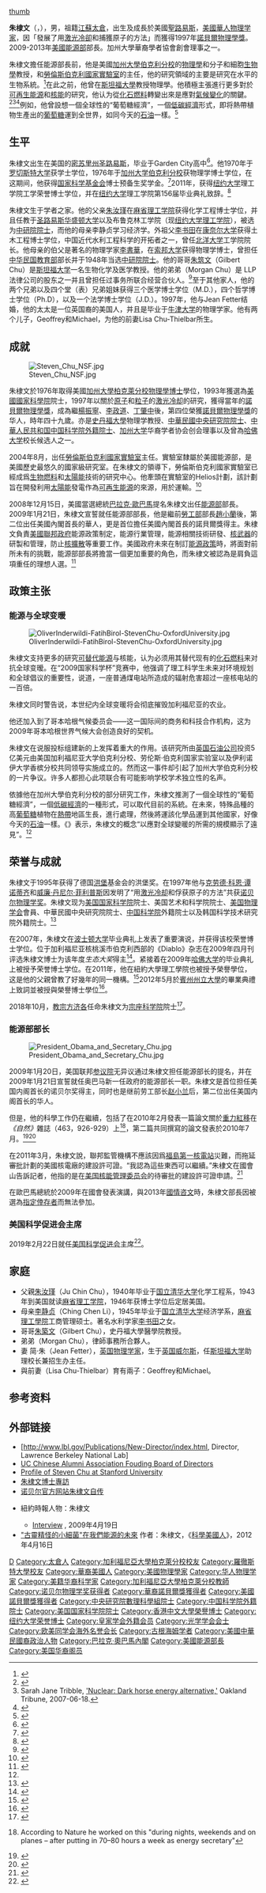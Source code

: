 {{Infobox Officeholder
|name = 朱棣文 {{Nobel icon|1997年诺贝尔物理学奖|诺贝尔物理学奖}}
|original_name = Steven Chu
|image = Professor Steven Chu ForMemRS headshot.jpg
|order = 第12任
|office = 美國能源部長
|term_start = 2009年1月21日
|term_end  =  2013年4月22日
|ancestry = [[中國|中國]]
|president = [[巴拉克·歐巴馬|巴拉克·歐巴馬]]
|predecessor = {{le|塞缪尔·博德曼|Samuel Bodman}}
|successor  = {{le|丹尼爾·伯納曼|Daniel Poneman}}{{small|（代理）}}
|birth_date = {{birth date and age|1948|2|28}}
|birth_place = {{flag|USA|1912}}[[密蘇里州|密蘇里州]][[圣路易斯_(密苏里州)|聖路易斯]]
|death_date          =
|death_place         =
|spouse = Jean Chu.<br />Lisa Chu-Thielbar<small>（前妻）</small>
|children = 二子：Geoffrey和Michael
|alma_mater = [[羅徹斯特大學|羅徹斯特大學]]<br />[[加州大學柏克萊分校|加州大學柏克萊分校]]
|profession = [[物理學家|物理學家]]（实验物理学家）<br />分子和細胞[[生物學|生物學]]教授
|religion            =
|signature           =
|awards = [[File:Nobel_prize_medal.svg|20px]] [[諾貝爾物理學獎|諾貝爾物理學獎]]（1997年）
|website = * [http://energy.gov/contributors/dr-steven-chu 美国能源部]
* [https://profiles.stanford.edu/steve-chu 斯坦福大学]
}}

[[file:Steven_Chu_official_DOE_portrait.jpg|thumb]]

'''朱棣文'''（{{lang-en|Steven Chu}}，{{bd|1948年|2月28日|||catIdx=Z朱}}），男，祖籍[[江蘇|江蘇]][[太倉|太倉]]，出生及成長於美國[[圣路易斯_(密苏里州)|聖路易斯]]，[[美國華人|美國華人]][[物理学家|物理学家]]，因「發展了用[[激光冷卻|激光冷卻]]和捕獲原子的方法」而獲得1997年[[諾貝爾物理學獎|諾貝爾物理學獎]]。2009-2013年[[美國能源部|美國能源部]]部長。加州大學華裔學者協會創會理事之一。

朱棣文擔任能源部長前，他是美國[[加州大學伯克利分校|加州大學伯克利分校]]的[[物理學|物理學]]和分子和細胞[[生物學|生物學]]教授，和[[勞倫斯伯克利國家實驗室|勞倫斯伯克利國家實驗室]]的主任，他的研究領域的主要是研究在{{le|單分子|single-molecule experiment}}水平的生物系統。<ref name="doe_bio">{{cite web|url=http://www.energy.gov/organization/dr_steven_chu.htm|title=Dr. Steven Chu, Secretary of Energy|publisher=[[美國能源部|美國能源部]]|accessdate=2009-02-24|archive-date=2011-07-27|archive-url=https://web.archive.org/web/20110727193808/http://energy.gov/organization/dr_steven_chu.htm|dead-url=no}}</ref>在此之前，他曾在[[斯坦福大學|斯坦福大學]]教授物理學。他積極主張進行更多對於[[可再生能源|可再生能源]]和[[核動力|核能]]的研究，他认为從[[化石燃料|化石燃料]]轉變出來是應對[[氣候變化|氣候變化]]的關鍵。<ref name="Hebert">{{cite news|url=http://seattletimes.nwsource.com/html/politics/2008492740_apchuprofile.html|title=Energy secretary pick argues for new fuel sources|author=H. Josef Hebert|agency=Associated Press|date=2008-12-08|accessdate=2010-11-09|archive-date=2011-06-29|archive-url=https://web.archive.org/web/20110629064338/http://seattletimes.nwsource.com/html/politics/2008492740_apchuprofile.html|dead-url=no}}</ref><ref name="Tribble">Sarah Jane Tribble, [http://findarticles.com/p/articles/mi_qn4176/is_20070618/ai_n19308148/pg_4?tag=artBody;col1 'Nuclear: Dark horse energy alternative,'] {{Wayback|url=http://findarticles.com/p/articles/mi_qn4176/is_20070618/ai_n19308148/pg_4?tag=artBody;col1 |date=20130829131703 }} Oakland Tribune, 2007-06-18.</ref><ref name="Directors">{{cite web|url=http://www.ne.doe.gov/pdfFiles/rpt_SustainableEnergyFuture_Aug2008.pdf|author=Directors of DOE National Laboratories|title=A Sustainable Energy Future: The Essential Role of Nuclear Energy|publisher=Department of Energy|date=August 2008|deadurl=yes|archiveurl=https://web.archive.org/web/20081230075242/http://www.ne.doe.gov/pdfFiles/rpt_SustainableEnergyFuture_Aug2008.pdf|archivedate=2008-12-30}}</ref>例如，他曾設想一個全球性的“葡萄糖經濟”，一個[[低碳經濟|低碳經濟]]形式，即将熱帶植物生產出的[[葡萄糖|葡萄糖]]運到全世界，如同今天的[[石油|石油]]一樣。<ref name=ontap>{{cite news|url=http://www.tampabay.com/news/perspective/article1020822.ece|accessdate=2010-01-10|title=A scientist who is on tap, on top|date=2009-07-26|publisher=St. Petersberg Times|deadurl=yes|archiveurl=https://web.archive.org/web/20100124115710/http://www.tampabay.com/news/perspective/article1020822.ece|archivedate=2010年1月24日}}</ref>

== 生平 ==

朱棣文出生在美国的[[密苏里州|密苏里州]][[聖路易_(密蘇里州)|圣路易斯]]，毕业于Garden City高中<ref name="Kerr">{{cite web|url=http://www.newsday.com/community/guide/lihistory/ny-century_of_science_dissons,0,7662594.story|title=They Began Here|publisher=Newsday|author=Kathleen Kerr|date=2008-07-16|accessdate=2008-09-17|deadurl=yes|archiveurl=https://web.archive.org/web/20081214232230/http://www.newsday.com/community/guide/lihistory/ny-century_of_science_dissons,0,7662594.story|archivedate=2008-12-14}}</ref>。他1970年于[[罗切斯特大学|罗切斯特大学]]获学士学位，1976年于[[加州大学伯克利分校|加州大学伯克利分校]]获物理学博士学位，在这期间，他获得[[国家科学基金会|国家科学基金会]]博士预备生奖学金。<ref name="NSF-GRF">{{cite web|url=http://nsfgrfp.org/why_apply/fellow_profiles/steven_chu|title=Steven Chu, 1997 Nobel Prize in Physics|publisher=NSF-GRF|accessdate=2009-01-25|archive-date=2008-11-20|archive-url=https://web.archive.org/web/20081120132612/http://nsfgrfp.org/why_apply/fellow_profiles/steven_chu|dead-url=no}}</ref>2011年，获得[[纽约大学|纽约大学]]理工学院工学荣誉博士学位，并在[[纽约大学|纽约大学]]理工学院第156届毕业典礼致辞。<ref name="NYU-POLY">{{cite web|url=http://www.poly.edu/press-release/2011/04/25/us-doe-secretary-steven-chu-speak-nyu-poly-commencement|title=U.S. DOE Secretary Steven Chu to Speak at NYU-Poly Commencement|publisher=NYU-POLY|accessdate=2012-03-14|archive-url=https://web.archive.org/web/20110907080611/http://www.poly.edu/press-release/2011/04/25/us-doe-secretary-steven-chu-speak-nyu-poly-commencement|archive-date=2011-09-07|dead-url=yes}}</ref>

朱棣文生于学者之家。他的父亲[[朱汝瑾|朱汝瑾]]在[[麻省理工学院|麻省理工学院]]获得化学工程博士学位，并且任教于[[圣路易斯华盛顿大学|圣路易斯华盛顿大学]]以及布鲁克林工学院（现[[纽约大学|纽约大学]][[纽约大学理工学院|理工学院]]），被选为[[中研院院士|中研院院士]]，而他的母亲李静贞学习经济学。外祖父[[李书田|李书田]]在[[康奈尔大学|康奈尔大学]]获得土木工程博士学位，中国近代水利工程科学的开拓者之一，曾任[[北洋大学|北洋大学]]工学院院长。他母亲的伯父是著名的物理学家[[李書華|李書華]]，在[[索邦大学|索邦大学]]获得物理学博士，曾担任[[中华民国教育部|中华民国教育部]]部长并于1948年当选[[中研院院士|中研院院士]]。他的哥哥[[朱筑文|朱筑文]]（Gilbert Chu）是[[斯坦福大学|斯坦福大学]]一名生物化学及医学教授。他的弟弟{{Link-en|朱钦文|Morgan Chu}}（Morgan Chu）是{{Link-en|Irell Manella|Irell & Manella}} LLP法律公司的股东之一并且曾担任过事务所联合经营合伙人。<ref name="Irell&Manella">{{cite web|publisher=Irell & Manella LLP|url=http://www.irell.com/professionals-22.html|title=Morgan Chu|accessdate=2008-12-16|archive-date=2018-09-11|archive-url=https://web.archive.org/web/20180911111707/https://www.irell.com/professionals-22.html|dead-url=no}}</ref>至于其他家人，他的两个兄弟以及四个堂（表）兄弟姐妹获得三个医学博士学位（M.D.），四个哲学博士学位（Ph.D），以及一个法学博士学位（J.D.）。1997年，他与Jean Fetter结婚，他的太太是一位英国裔的美国人，并且是毕业于[[牛津大学|牛津大学]]的物理学家。他有两个儿子，Geoffrey和Michael，为他的前妻Lisa Chu-Thielbar所生。

== 成就 ==

[[File:Steven_Chu_NSF.jpg|thumb]]

朱棣文於1976年取得美國[[加州大學柏克萊分校|加州大學柏克萊分校]][[物理學|物理學]][[博士|博士]]學位，1993年獲選為[[美國國家科學院|美國國家科學院]]院士，1997年以關於[[原子|原子]]和[[粒子|粒子]]的[[激光冷却|激光冷却]]的研究，獲得當年的[[諾貝爾物理學獎|諾貝爾物理學獎]]，成為繼[[楊振寧|楊振寧]]、[[李政道|李政道]]、[[丁肇中|丁肇中]]後，第四位榮獲[[諾貝爾物理學獎|諾貝爾物理學獎]]的华人，時年四十九歲。亦是[[史丹福大學|史丹福大學]]物理学教授、[[中華民國|中華民國]][[中央研究院院士|中央研究院院士]]、[[中華人民共和国|中華人民共和国]][[中国科学院外籍院士|中国科学院外籍院士]]、[[加州大学|加州大学]]华裔学者协会创会理事以及曾為[[哈佛大学|哈佛大学]]校长候选人之一。

2004年8月，出任[[劳伦斯伯克利国家实验室|勞倫斯伯克利國家實驗室]]主任。實驗室隸屬於美國能源部，是美國歷史最悠久的國家級研究室。在朱棣文的領導下，勞倫斯伯克利國家實驗室已經成爲[[生物燃料|生物燃料]]和[[太陽能|太陽能]]技術的研究中心。他牽頭在實驗室的Helios計劃，該計劃旨在開發利用[[太陽能|太陽能]]發電作為[[可再生能源|可再生能源]]的來源，用於運輸。<ref name="BerkeleyNews">{{cite news|title=Obama chooses Nobelist Steven Chu as secretary of energy|url=http://berkeley.edu/news/media/releases/2008/12/15_obama.shtml|author=Robert Sanders|publisher=[[University_of_California,_Berkeley|University of California, Berkeley]]|date=2008-12-15|accessdate=2009-03-26|archive-date=2011-07-27|archive-url=https://web.archive.org/web/20110727124951/http://berkeley.edu/news/media/releases/2008/12/15_obama.shtml|dead-url=no}}</ref>

2008年12月15日，美國當選總統[[巴拉克·歐巴馬|巴拉克·歐巴馬]]提名朱棣文出任[[美國能源部|能源部]]部長。2009年1月21日，朱棣文宣誓就任能源部部長，他是繼前[[美國勞工部|勞工部]]部長[[趙小蘭|趙小蘭]]後，第二位出任美國內閣首長的華人，更是首位擔任美國內閣首長的諾貝爾獎得主。朱棣文負責[[美國聯邦政府|美國聯邦政府]]能源政策制定，能源行業管理，能源相關技術研發、[[核武器|核武器]]的研製和管理，防止[[核擴散|核擴散]]等重要工作。美國政府未來在制訂[[美國能源政策|能源政策]]時，將面對前所未有的挑戰，能源部部長將擔當一個更加重要的角色，而朱棣文被認為是肩負這項重任的理想人選。<ref>{{cite news|url=http://www.chinareviewnews.com/doc/1008/2/6/1/100826174.html?coluid=70&kindid=1850&docid=100826174&mdate=1211164340|title=奧巴馬提名首華裔閣員 朱棣文將任能源部長|publisher=中評社|date=2008-12-11|accessdate=2010-01-22|archive-date=2020-12-01|archive-url=https://web.archive.org/web/20201201072520/http://www.chinareviewnews.com/doc/1008/2/6/1/100826174.html?coluid=70&kindid=1850&docid=100826174&mdate=1211164340|dead-url=no}}</ref>

== 政策主张 ==

=== 能源与全球变暖 ===
[[File:OliverInderwildi-FatihBirol-StevenChu-OxfordUniversity.jpg|left]]

朱棣文支持更多的研究[[可替代能源|可替代能源]]与核能，认为必须用其替代现有的[[化石燃料|化石燃料]]来对抗全球变暧。在“2009国家科学杯”竞赛中，他强调了理工科学生未来对环境规划和全球倡议的重要性，说道，一座普通煤电站所造成的辐射危害超过一座核电站的一百倍。

朱棣文同时警告说，本世纪内全球变暖将会彻底摧毁加利福尼亚的农业。

他还加入到了哥本哈根气候委员会——这一国际间的商务和科技合作机构，这为2009年哥本哈根世界气候大会创造良好的契机。

朱棣文在说服投标组建新的{{le|能源生物科学研究所|Energy Biosciences Institute}}上发挥着重大的作用。该研究所由[[英国石油公司|英国石油公司]]投资5亿美元由美国加利福尼亚大学伯克利分校、劳伦斯·伯克利国家实验室以及伊利诺伊大学香槟分校共同领导实施成立的。然而这一事件却引起了加州大学伯克利分校的一片争议。许多人都担心此项联合有可能影响学校学术独立性的名声。

依據他在加州大學伯克利分校的部分研究工作，朱棣文推測了一個全球性的“葡萄糖經濟”，一個[[低碳經濟|低碳經濟]]的一種形式，可以取代目前的系統。在未來，特殊品種的高[[葡萄糖|葡萄糖]]植物在[[熱帶|熱帶]]地區生長，進行處理，然後將運該化學品運到其他國家，好像今天的[[石油|石油]]一樣。《{{le|聖彼得堡時報|Tampa Bay Times}}》表示，朱棣文的概念“以應對全球變暖的所需的規模顯示了遠見”。<ref name=ontap/>

== 荣誉与成就 ==

朱棣文于1995年获得了德国[[亚历山大·冯·洪堡|洪堡]]基金会的洪堡奖。在1997年他与[[克劳德·科恩·谭诺蒂齐|克劳德·科恩·谭诺蒂齐]]和[[威廉·丹尼尔·菲利普斯|威廉·丹尼尔·菲利普斯]]因发明了“用[[雷射冷卻|激光冷却]]和俘获原子的方法”共获[[诺贝尔物理学奖|诺贝尔物理学奖]]。朱棣文现为[[美国国家科学院|美国国家科学院]]院士、美国艺术和科学院院士、[[美国物理学会|美国物理学会]]會員、中華民國中央研究院院士、[[中国科学院|中国科学院]]外籍院士以及韩国科学技术研究院外籍院士。<ref name="MITWorld">{{cite web|url=http://mitworld.mit.edu/speaker/view/857|title=MIT World Speakers: Steven Chu|publisher=Massachusetts Institute of Technology|accessdate=2009-01-13|deadurl=yes|archiveurl=https://web.archive.org/web/20090227171636/http://mitworld.mit.edu/speaker/view/857|archivedate=2009-02-27}}</ref>

在2007年，朱棣文在[[波士顿大学|波士顿大学]]毕业典礼上发表了重要演说，并获得该校荣誉博士学位。位于加利福尼亚核桃溪市伯克利西部的《Diablo》杂志在2009年四月刊评选朱棣文博士为该年度''生态大奖''得主<ref>{{Cite web |url=http://www.diablomag.com/April-2009/Diablo-Eco-Awards/ |title=存档副本 |access-date=2017-01-20 |archive-date=2020-02-18 |archive-url=https://web.archive.org/web/20200218232246/http://www.diablomag.com/April-2009/Diablo-Eco-Awards/ |dead-url=no }}</ref>。紧接着在2009年[[哈佛大学|哈佛大学]]的毕业典礼上被授予荣誉博士学位。在2011年，他在紐約大學理工學院也被授予榮譽學位，这是他的父親曾教了好幾年的同一機構。<ref>{{Cite web |url=http://www.poly.edu/press-release/2011/04/25/us-doe-secretary-steven-chu-speak-nyu-poly-commencement |title=存档副本 |access-date=2012-03-14 |archive-url=https://web.archive.org/web/20110907080611/http://www.poly.edu/press-release/2011/04/25/us-doe-secretary-steven-chu-speak-nyu-poly-commencement |archive-date=2011-09-07 |dead-url=yes }}</ref>2012年5月於[[賓州州立大學|賓州州立大學]]的畢業典禮上致詞並被授與榮譽博士學位<ref name="Penn State Live">{{cite web|url=http://live.psu.edu/story/59426|title=U.S. Secretary of Energy to speak at May 5 commencement ceremony|publisher=The Pennsylvania State University|accessdate=2012-04-26|deadurl=yes|archiveurl=https://web.archive.org/web/20120428145627/http://live.psu.edu/story/59426|archivedate=2012-04-28}}</ref>。

2018年10月，[[教宗|教宗]][[方濟各_(教宗)|方济各]]任命朱棣文为[[宗座科学院|宗座科学院]]院士<ref>{{Cite web |url=https://www.vaticannews.va/zh/pope/news/2018-10/pope-nominate-nobel-physics-pontifical-academy.html |title=梵蒂冈新闻网·诺贝尔物理学奖得主朱棣文获任命为宗座科学院院士 |access-date=2018-10-21 |archive-date=2021-03-09 |archive-url=https://web.archive.org/web/20210309035632/https://www.vaticannews.va/zh/pope/news/2018-10/pope-nominate-nobel-physics-pontifical-academy.html |dead-url=no }}</ref>。

=== 能源部部长 ===
[[File:President_Obama_and_Secretary_Chu.jpg|right]]

2009年1月20日，美国联邦[[美国参议院|参议院]]无异议通过朱棣文担任能源部长的提名，并在2009年1月21日宣誓就任奥巴马新一任政府的能源部长一职。朱棣文是首位担任美国内阁首长的诺贝尔奖得主，同时也是继前劳工部长[[赵小兰|赵小兰]]后，第二位出任美国内阁首长的华人。

但是，他的科學工作仍在繼續，包括了在2010年2月發表一篇論文關於[[重力紅移|重力紅移]]在''《自然》''雜誌（463，926-929）上<ref>{{cite journal|doi=10.1038/nature08776|title=A precision measurement of the gravitational redshift by the interference of matter waves|year=2010|last1=Müller|first1=Holger|last2=Peters|first2=Achim|last3=Chu|first3=Steven|journal=Nature|volume=463|issue=7283|pages=926–9|pmid=20164925|bibcode = 2010Natur.463..926M }} According to Nature he worked on this "during nights, weekends and on planes – after putting in 70–80 hours a week as energy secretary"</ref>，第二篇共同撰寫的論文發表於2010年7月。<ref>{{Cite news | last = Borestein | first = Seth | agency = Associated Press | title = Energy secretary's hobby is nano science | work = MSNBC | accessdate = 2010-07-12 | date = 2010-07-07 | url = http://www.msnbc.msn.com/id/38130342/ns/technology_and_science-science/ | archive-date = 2012-11-03 | archive-url = https://web.archive.org/web/20121103213745/http://www.msnbc.msn.com/id/38130342/ns/technology_and_science-science/ | dead-url = no }}</ref><ref>{{Cite journal| doi = 10.1038/nature09163| pmid = 20613725| last = Pertsinidis| first = Alexandros | coauthors = Yunxiang Zhang, Steven Chu| issue = 7306 | title = Subnanometre single-molecule localization, registration and distance measurements | journal = Nature| series = advance| pages = 647–51 | year = 2010 |bibcode = 2010Natur.466..647P| volume = 466 }}</ref>

在2011年3月，朱棣文說，聯邦監管機構不應該因爲[[福島第一核電站|福島第一核電站]]災難，而拖延審批計劃的美國核電廠的建設許可證。“我認為這些東西可以繼續。”朱棣文在國會山告訴記者，他指的是在[[美国核能管理委员会|美国核能管理委员会]]的待審批的建設許可證申請。<ref>{{cite news | url=http://www.reuters.com/article/2011/03/15/us-usa-nuclear-licenses-idUSTRE72E6PM20110315 | work=Reuters | title=Japan crisis should not delay new U.S. reactors: Chu | date=2011-03-15 | accessdate=2013-01-28 | archive-date=2015-09-24 | archive-url=https://web.archive.org/web/20150924151845/http://www.reuters.com/article/2011/03/15/us-usa-nuclear-licenses-idUSTRE72E6PM20110315 | dead-url=yes }}</ref>

在歐巴馬總統於2009年在國會發表演講，與2013年[[國情咨文|國情咨文]]時，朱棣文部長因被選為[[指定倖存者|指定倖存者]]而無法參加。

=== 美国科学促进会主席 ===
2019年2月22日就任[[美国科学促进会|美国科学促进会]]主席<ref>{{cite news | url=https://www.aaas.org/news/nobel-laureate-steven-chu-assumes-term-aaas-president | work=Reuters | title=Nobel Laureate Steven Chu Assumes Term as AAAS President | date=2019-02-22 | accessdate=2019-03-25 | archive-date=2021-03-09 | archive-url=https://web.archive.org/web/20210309035705/https://www.aaas.org/news/nobel-laureate-steven-chu-assumes-term-aaas-president | dead-url=no }}</ref>。

== 家庭 ==
* 父親[[朱汝瑾|朱汝瑾]]（Ju Chin Chu），1940年毕业于[[国立清华大学|国立清华大学]]化学工程系，1943年到美国就读[[麻省理工学院|麻省理工学院]]，1946年获博士学位后定居美国。
* 母亲[[李静贞|李静贞]]（Ching Chen Li），1945年毕业于[[国立清华大学|国立清华大学]]经济学系，[[麻省理工學院|麻省理工學院]]工商管理硕士。著名水利学家[[李书田|李书田]]之女。
* 哥哥[[朱築文|朱築文]]（Gilbert Chu），史丹福大學醫學院教授。
* 弟弟{{Link-en|朱欽文|Morgan Chu}}（Morgan Chu），律師事務所合夥人。
* 妻  简·朱（Jean Fetter），[[英国|英国]][[物理学家|物理学家]]，生于[[英国|英国]][[威尔斯|威尔斯]]，任[[斯坦福大学|斯坦福大学]]助理校长兼招生办主任。
* 與前妻（Lisa Chu-Thielbar）育有兩子：Geoffrey和Michael。

== 参考资料 ==
{{reflist|2}}

== 外部链接 ==
{{Commons category|Steven Chu}}
{{Wikinewspar2|朱棣文或成下任美國能源部長|朱棣文被提名为美国能源部长}}
{{wikiquote}}
* [http://www.lbl.gov/Publications/New-Director/index.html, Director, Lawrence Berkeley National Lab]{{dead link|date=2018年3月 |bot=InternetArchiveBot |fix-attempted=yes }}
* [https://web.archive.org/web/20050124065116/http://ucchinese.net/   UC Chinese Alumni Association Fouding Board of Directors]
* [http://www.stanford.edu/dept/physics/people/faculty/chu_steven.html Profile of Steven Chu at Stanford University] {{Wayback|url=http://www.stanford.edu/dept/physics/people/faculty/chu_steven.html |date=20070603030844 }}
* [http://psroc.phys.ntu.edu.tw/bimonth/download.php?d=1&cpid=147&did=15 朱棣文博士專訪] {{Wayback|url=http://psroc.phys.ntu.edu.tw/bimonth/download.php?d=1&cpid=147&did=15 |date=20201201072608 }} 
* [http://nobelprize.org/nobel_prizes/physics/laureates/1997/chu-autobio.html 诺贝尔官方网站朱棣文自传] {{Wayback|url=http://nobelprize.org/nobel_prizes/physics/laureates/1997/chu-autobio.html |date=20130606072729 }}{{en}}
*{{NYTtopic|people/c/steven_chu}}紐約時報人物：朱棣文{{en}}
**[http://www.nytimes.com/2009/04/19/magazine/19wwln-q4-t.html?_r=3&ref=energy-environment Interview] {{Wayback|url=http://www.nytimes.com/2009/04/19/magazine/19wwln-q4-t.html?_r=3&ref=energy-environment |date=20210309035934 }}, 2009年4月19日
*[http://www.scientificamerican.com/article.cfm?id=its-almost-science-fiction "古靈精怪的小細菌"在我們能源的未來] {{Wayback|url=http://www.scientificamerican.com/article.cfm?id=its-almost-science-fiction |date=20131116030109 }}{{en}}作者：朱棣文，《[[科學美國人|科學美國人]]》，2012年4月16日

{{華人諾貝爾獎獲得者}}
{{诺贝尔物理学奖获得者 (1976年-2000年)}}
{{Barack Obama cabinet}}
{{中国科学院外籍院士}}
{{中央研究院第二十届院士}}
{{Navboxes
| title  = 朱棣文在[[欧美同学会|欧美同学会]]的职务
| list1  =
{{欧美同学会第四届理事会}}
}}

{{Authority control}}
{{DEFAULTSORT:Chu, Steven}}
[[Category:朱姓|D]]
[[Category:太倉人|Category:太倉人]]
[[Category:加利福尼亞大學柏克萊分校校友|Category:加利福尼亞大學柏克萊分校校友]]
[[Category:羅徹斯特大學校友|Category:羅徹斯特大學校友]]
[[Category:華裔美國人|Category:華裔美國人]]
[[Category:美國物理學家|Category:美國物理學家]]
[[Category:华人物理学家|Category:华人物理学家]]
[[Category:美籍华裔科学家|Category:美籍华裔科学家]]
[[Category:加利福尼亞大學柏克萊分校教師|Category:加利福尼亞大學柏克萊分校教師]]
[[Category:诺贝尔物理学奖获得者|Category:诺贝尔物理学奖获得者]]
[[Category:華裔諾貝爾獎獲得者|Category:華裔諾貝爾獎獲得者]]
[[Category:美國諾貝爾獎獲得者|Category:美國諾貝爾獎獲得者]]
[[Category:中央研究院數理科學組院士|Category:中央研究院數理科學組院士]]
[[Category:中国科学院外籍院士|Category:中国科学院外籍院士]]
[[Category:美国国家科学院院士|Category:美国国家科学院院士]]
[[Category:香港中文大學榮譽博士|Category:香港中文大學榮譽博士]]
[[Category:纽约大学荣誉博士|Category:纽约大学荣誉博士]]
[[Category:皇家学会外籍会员|Category:皇家学会外籍会员]]
[[Category:光学学会会士|Category:光学学会会士]]
[[Category:欧美同学会海外名誉会长|Category:欧美同学会海外名誉会长]]
[[Category:古根海姆学者|Category:古根海姆学者]]
[[Category:美國中華民國裔政治人物|Category:美國中華民國裔政治人物]]
[[Category:巴拉克·奧巴馬內閣|Category:巴拉克·奧巴馬內閣]]
[[Category:美國能源部長|Category:美國能源部長]]
[[Category:美国华裔阁员|Category:美国华裔阁员]]